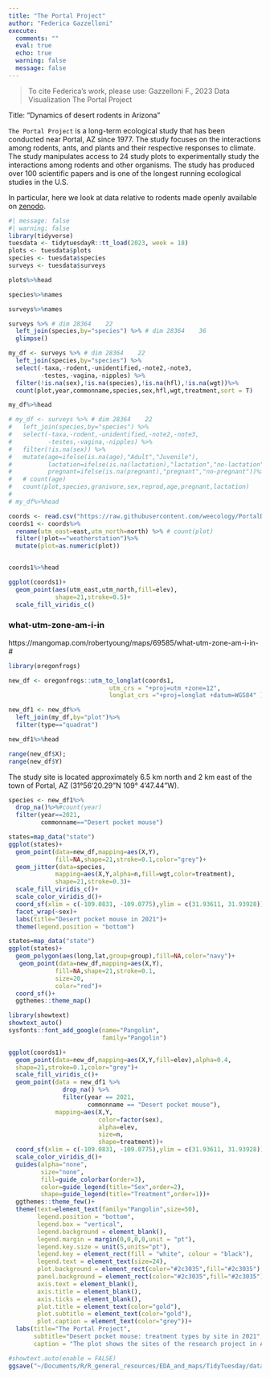 ```yaml
---
title: "The Portal Project"
author: "Federica Gazzelloni"
execute:  
  comments: ""
  eval: true
  echo: true
  warning: false
  message: false
---
```


> To cite Federica's work, please use: Gazzelloni F., 2023 Data Visualization The Portal Project


Title: "Dynamics of desert rodents in Arizona"

`The Portal Project` is a long-term ecological study that has been conducted near Portal, AZ since 1977. The study focuses on the interactions among rodents, ants, and plants and their respective responses to climate. The study manipulates access to 24 study plots to experimentally study the interactions among rodents and other organisms. The study has produced over 100 scientific papers and is one of the longest running ecological studies in the U.S. 

In particular, here we look at data relative to rodents made openly available on [zenodo](https://zenodo.org/record/7897217#.ZGX7ROxBw1J).

```r
#| message: false
#| warning: false
library(tidyverse)
tuesdata <- tidytuesdayR::tt_load(2023, week = 18)
plots <- tuesdata$plots
species <- tuesdata$species
surveys <- tuesdata$surveys
```


```r
plots%>%head
```


```r
species%>%names
```

```r
surveys%>%names
```

```r
surveys %>% # dim 28364    22
  left_join(species,by="species") %>% # dim 28364    36
  glimpse()
```


```r
my_df <- surveys %>% # dim 28364    22
  left_join(species,by="species") %>%
  select(-taxa,-rodent,-unidentified,-note2,-note3,
         -testes,-vagina,-nipples) %>% 
  filter(!is.na(sex),!is.na(species),!is.na(hfl),!is.na(wgt))%>%
  count(plot,year,commonname,species,sex,hfl,wgt,treatment,sort = T)

my_df%>%head
```


```r
# my_df <- surveys %>% # dim 28364    22
#   left_join(species,by="species") %>%
#   select(-taxa,-rodent,-unidentified,-note2,-note3,
#          -testes,-vagina,-nipples) %>% 
#   filter(!is.na(sex)) %>%
#   mutate(age=ifelse(is.na(age),"Adult","Juvenile"),
#          lactation=ifelse(is.na(lactation),"lactation","no-lactation"),
#          pregnant=ifelse(is.na(pregnant),"pregnant","no-pregnant"))%>%
#   # count(age)  
#   count(plot,species,granivore,sex,reprod,age,pregnant,lactation)
# 
# my_df%>%head
```

```r
coords <- read.csv("https://raw.githubusercontent.com/weecology/PortalData/main/SiteandMethods/Portal_UTMCoords.csv")
coords1 <- coords%>%
  rename(utm_east=east,utm_north=north) %>% # count(plot)
  filter(!plot=="weatherstation")%>%
  mutate(plot=as.numeric(plot))


coords1%>%head
```

```r
ggplot(coords1)+
  geom_point(aes(utm_east,utm_north,fill=elev),
             shape=21,stroke=0.5)+
  scale_fill_viridis_c()
```


### what-utm-zone-am-i-in
https://mangomap.com/robertyoung/maps/69585/what-utm-zone-am-i-in-#
```r
library(oregonfrogs)

new_df <- oregonfrogs::utm_to_longlat(coords1,
                            utm_crs = "+proj=utm +zone=12", 
                            longlat_crs ="+proj=longlat +datum=WGS84" )

new_df1 <- new_df%>%
  left_join(my_df,by="plot")%>%
  filter(type=="quadrat")

new_df1%>%head
```

```r
range(new_df$X);
range(new_df$Y)
```

The study site is located approximately 6.5 km north and 2 km east of the town of Portal, AZ (31°56'20.29"N 109° 4'47.44"W).

```r
species <- new_df1%>%
  drop_na()%>%#count(year)
  filter(year==2021,
         commonname=="Desert pocket mouse") 
```


```r
states=map_data("state")
ggplot(states)+
  geom_point(data=new_df,mapping=aes(X,Y),
             fill=NA,shape=21,stroke=0.1,color="grey")+
  geom_jitter(data=species,
             mapping=aes(X,Y,alpha=n,fill=wgt,color=treatment),
             shape=21,stroke=0.3)+
  scale_fill_viridis_c()+
  scale_color_viridis_d()+
  coord_sf(xlim = c(-109.0831, -109.0775),ylim = c(31.93611, 31.93928))+
  facet_wrap(~sex)+
  labs(title="Desert pocket mouse in 2021")+
  theme(legend.position = "bottom")
```


```r
states=map_data("state")
ggplot(states)+
  geom_polygon(aes(long,lat,group=group),fill=NA,color="navy")+
   geom_point(data=new_df,mapping=aes(X,Y),
             fill=NA,shape=21,stroke=0.1,
             size=20,
             color="red")+
  coord_sf()+
  ggthemes::theme_map()
```

```r
library(showtext)
showtext_auto()
sysfonts::font_add_google(name="Pangolin",
                          family="Pangolin")
```




```r
ggplot(coords1)+
  geom_point(data=new_df,mapping=aes(X,Y,fill=elev),alpha=0.4,
  shape=21,stroke=0.1,color="grey")+
  scale_fill_viridis_c()+
  geom_point(data = new_df1 %>%
               drop_na() %>%
               filter(year == 2021, 
                      commonname == "Desert pocket mouse"),
             mapping=aes(X,Y,
                         color=factor(sex),
                         alpha=elev,
                         size=n,
                         shape=treatment))+
  coord_sf(xlim = c(-109.0831, -109.0775),ylim = c(31.93611, 31.93928))+
  scale_color_viridis_d()+
  guides(alpha="none",
         size="none",
         fill=guide_colorbar(order=3),
         color=guide_legend(title="Sex",order=2),
         shape=guide_legend(title="Treatment",order=1))+
  ggthemes::theme_few()+
  theme(text=element_text(family="Pangolin",size=50),
        legend.position = "bottom",
        legend.box = "vertical",
        legend.background = element_blank(),
        legend.margin = margin(0,0,0,0,unit = "pt"),
        legend.key.size = unit(5,units="pt"),
        legend.key = element_rect(fill = "white", colour = "black"),
        legend.text = element_text(size=24),
        plot.background = element_rect(color="#2c3035",fill="#2c3035"),
        panel.background = element_rect(color="#2c3035",fill="#2c3035"),
        axis.text = element_blank(),
        axis.title = element_blank(),
        axis.ticks = element_blank(),
        plot.title = element_text(color="gold"),
        plot.subtitle = element_text(color="gold"),
        plot.caption = element_text(color="grey"))+
  labs(title="The Portal Project",
       subtitle="Desert pocket mouse: treatment types by site in 2021",
       caption = "The plot shows the sites of the research project in Arizona, elevation is lower on the left side of the sites than on the right side.\nDataSource: #TidyTuesday 2023 week18 The Portal Project\nDataViz: Federica Gazzelloni")
```

```r
#showtext.auto(enable = FALSE)
ggsave("~/Documents/R/R_general_resources/EDA_and_maps/TidyTuesday/data/2023/w18_TPP/p.png")
```

